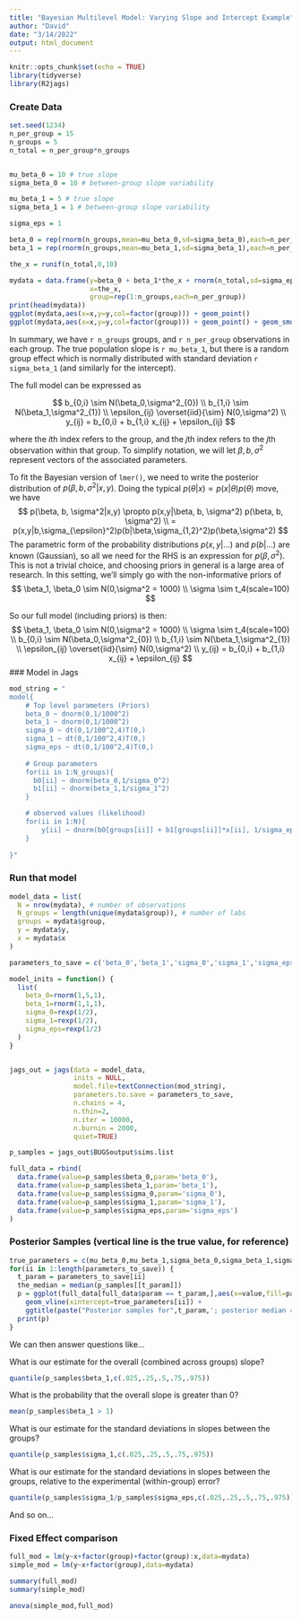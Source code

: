 ---
title: "Bayesian Multilevel Model: Varying Slope and Intercept Example"
author: "David"
date: "3/14/2022"
output: html_document
---

```{r setup, include=FALSE}
knitr::opts_chunk$set(echo = TRUE)
library(tidyverse)
library(R2jags)
```

### Create Data

```{r}
set.seed(1234)
n_per_group = 15
n_groups = 5
n_total = n_per_group*n_groups


mu_beta_0 = 10 # true slope
sigma_beta_0 = 10 # between-group slope variability

mu_beta_1 = 5 # true slope
sigma_beta_1 = 1 # between-group slope variability

sigma_eps = 1

beta_0 = rep(rnorm(n_groups,mean=mu_beta_0,sd=sigma_beta_0),each=n_per_group)
beta_1 = rep(rnorm(n_groups,mean=mu_beta_1,sd=sigma_beta_1),each=n_per_group)

the_x = runif(n_total,0,10)

mydata = data.frame(y=beta_0 + beta_1*the_x + rnorm(n_total,sd=sigma_eps),
                    x=the_x,
                    group=rep(1:n_groups,each=n_per_group))
print(head(mydata))
ggplot(mydata,aes(x=x,y=y,col=factor(group))) + geom_point()
ggplot(mydata,aes(x=x,y=y,col=factor(group))) + geom_point() + geom_smooth(method='lm',se=F,size=.1)
```

In summary, we have `r n_groups` groups, and `r n_per_group` observations in each group. The true population slope is `r mu_beta_1`, but there is a random group effect which is normally distributed with standard deviation `r sigma_beta_1` (and similarly for the intercept).

The full model can be expressed as

$$
b_{0,i} \sim N(\beta_0,\sigma^2_{0}) \\
b_{1,i} \sim N(\beta_1,\sigma^2_{1}) \\
\epsilon_{ij} \overset{iid}{\sim} N(0,\sigma^2) \\
y_{ij} = b_{0,i} + b_{1,i} x_{ij} + \epsilon_{ij}
$$

where the $i$th index refers to the group, and the $j$th index refers to the $j$th observation within that group. To simplify notation, we will let $\beta, b, \sigma^2$ represent vectors of the associated parameters.

To fit the Bayesian version of `lmer()`, we need to write the posterior distribution of $p(\beta, b, \sigma^2|x,y)$. Doing the typical $p(\theta|x) \propto p(x|\theta) p(\theta)$ move, we have
$$
p(\beta, b, \sigma^2|x,y) 
\propto p(x,y|\beta, b, \sigma^2) p(\beta, b, \sigma^2) \\
= p(x,y|b,\sigma_{\epsilon}^2)p(b|\beta,\sigma_{1,2}^2)p(\beta,\sigma^2)
$$
The parametric form of the probability distributions $p(x,y|...)$ and $p(b|...)$ are known (Gaussian), so all we need for the RHS is an expression for $p(\beta,\sigma^2)$. This is not a trivial choice, and choosing priors in general is a large area of research. In this setting, we'll simply go with the non-informative priors of
$$
\beta_1, \beta_0 \sim N(0,\sigma^2 = 1000) \\
\sigma \sim t_4(scale=100)
$$

So our full model (including priors) is then:
$$
\beta_1, \beta_0 \sim N(0,\sigma^2 = 1000) \\
\sigma \sim t_4(scale=100) \\
b_{0,i} \sim N(\beta_0,\sigma^2_{0}) \\
b_{1,i} \sim N(\beta_1,\sigma^2_{1}) \\
\epsilon_{ij} \overset{iid}{\sim} N(0,\sigma^2) \\
y_{ij} = b_{0,i} + b_{1,i} x_{ij} + \epsilon_{ij}
$$
### Model in Jags
```{r}
mod_string = "
model{
    # Top level parameters (Priors)
    beta_0 ~ dnorm(0,1/1000^2)
    beta_1 ~ dnorm(0,1/1000^2)
    sigma_0 ~ dt(0,1/100^2,4)T(0,)
    sigma_1 ~ dt(0,1/100^2,4)T(0,)
    sigma_eps ~ dt(0,1/100^2,4)T(0,)
    
    # Group parameters
    for(ii in 1:N_groups){
      b0[ii] ~ dnorm(beta_0,1/sigma_0^2)
      b1[ii] ~ dnorm(beta_1,1/sigma_1^2)
    }

    # observed values (likelihood)
    for(ii in 1:N){
        y[ii] ~ dnorm(b0[groups[ii]] + b1[groups[ii]]*x[ii], 1/sigma_eps^2)
    }            
        
}"
```

### Run that model
```{r}
model_data = list(
  N = nrow(mydata), # number of observations
  N_groups = length(unique(mydata$group)), # number of labs
  groups = mydata$group,
  y = mydata$y,
  x = mydata$x
)

parameters_to_save = c('beta_0','beta_1','sigma_0','sigma_1','sigma_eps')

model_inits = function() {
  list(
    beta_0=rnorm(1,5,1),
    beta_1=rnorm(1,1,1),
    sigma_0=rexp(1/2),
    sigma_1=rexp(1/2),
    sigma_eps=rexp(1/2)
  )
}


jags_out = jags(data = model_data,
                inits = NULL,
                model.file=textConnection(mod_string),
                parameters.to.save = parameters_to_save,
                n.chains = 4,
                n.thin=2,
                n.iter = 10000,
                n.burnin = 2000,
                quiet=TRUE)

p_samples = jags_out$BUGSoutput$sims.list

full_data = rbind(
  data.frame(value=p_samples$beta_0,param='beta_0'),
  data.frame(value=p_samples$beta_1,param='beta_1'),
  data.frame(value=p_samples$sigma_0,param='sigma_0'),
  data.frame(value=p_samples$sigma_1,param='sigma_1'),
  data.frame(value=p_samples$sigma_eps,param='sigma_eps')
)

```

### Posterior Samples (vertical line is the true value, for reference)
```{r}
true_parameters = c(mu_beta_0,mu_beta_1,sigma_beta_0,sigma_beta_1,sigma_eps)
for(ii in 1:length(parameters_to_save)) {
  t_param = parameters_to_save[ii]
  the_median = median(p_samples[[t_param]])
  p = ggplot(full_data[full_data$param == t_param,],aes(x=value,fill=param)) + geom_density() +
    geom_vline(xintercept=true_parameters[ii]) +
    ggtitle(paste("Posterior samples for",t_param,'; posterior median =',round(the_median,1))) + xlab(t_param)
  print(p)
}


```

We can then answer questions like...


What is our estimate for the overall (combined across groups) slope?
```{r}
quantile(p_samples$beta_1,c(.025,.25,.5,.75,.975))
```

What is the probability that the overall slope is greater than 0?
```{r}
mean(p_samples$beta_1 > 1)
```

What is our estimate for the standard deviations in slopes between the groups?
```{r}
quantile(p_samples$sigma_1,c(.025,.25,.5,.75,.975))
```

What is our estimate for the standard deviations in slopes between the groups, relative to the experimental (within-group) error?
```{r}
quantile(p_samples$sigma_1/p_samples$sigma_eps,c(.025,.25,.5,.75,.975))
```

And so on...

### Fixed Effect comparison
```{r}
full_mod = lm(y~x+factor(group)+factor(group):x,data=mydata)
simple_mod = lm(y~x+factor(group),data=mydata)

summary(full_mod)
summary(simple_mod)

anova(simple_mod,full_mod)

```
